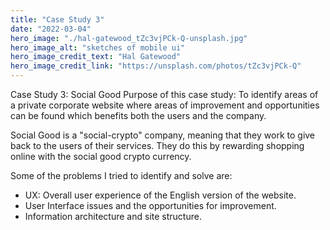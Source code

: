 ```yaml
---
title: "Case Study 3"
date: "2022-03-04"
hero_image: "./hal-gatewood_tZc3vjPCk-Q-unsplash.jpg"
hero_image_alt: "sketches of mobile ui"
hero_image_credit_text: "Hal Gatewood"
hero_image_credit_link: "https://unsplash.com/photos/tZc3vjPCk-Q"
---
```


Case Study 3: Social Good
Purpose of this case study:
To identify areas of a private corporate website where areas of improvement and opportunities
can be found which benefits both the users and the company.

Social Good is a "social-crypto" company, meaning that they work to give back to the users
of their services. They do this by rewarding shopping online with the social good crypto currency. 

Some of the problems I tried to identify and solve are:
* UX: Overall user experience of the English version of the website.
* User Interface issues and the opportunities for improvement.
* Information architecture and site structure.